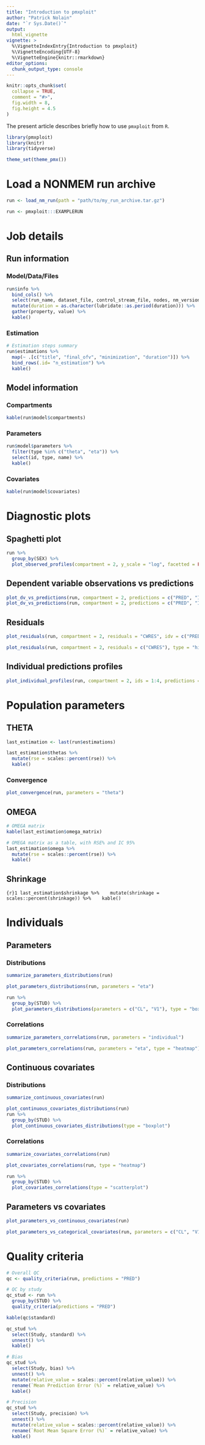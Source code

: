 ```yaml
---
title: "Introduction to pmxploit"
author: "Patrick Nolain"
date: "`r Sys.Date()`"
output:
  html_vignette
vignette: >
  %\VignetteIndexEntry{Introduction to pmxploit}
  %\VignetteEncoding{UTF-8}
  %\VignetteEngine{knitr::rmarkdown}
editor_options: 
  chunk_output_type: console
---
```


```r
knitr::opts_chunk$set(
  collapse = TRUE,
  comment = "#>",
  fig.width = 8,
  fig.height = 4.5
)
```

The present article describes briefly how to use `pmxploit` from `R`.

```r
library(pmxploit)
library(knitr)
library(tidyverse)

theme_set(theme_pmx())
```


# Load a NONMEM run archive

```r
run <- load_nm_run(path = "path/to/my_run_archive.tar.gz")
```

```r
run <- pmxploit:::EXAMPLERUN
```

# Job details

## Run information

### Model/Data/Files

```r
run$info %>% 
  bind_cols() %>% 
  select(run_name, dataset_file, control_stream_file, nodes, nm_version, number_of_subjects, number_of_observations, duration) %>% 
  mutate(duration = as.character(lubridate::as.period(duration))) %>% 
  gather(property, value) %>% 
  kable()
```

### Estimation

```r
# Estimation steps summary
run$estimations %>%
  map(~ .[c("title", "final_ofv", "minimization", "duration")]) %>% 
  bind_rows(.id= "n_estimation") %>% 
  kable()
```

## Model information

### Compartments

```r
kable(run$model$compartments)
```

### Parameters

```r
run$model$parameters %>% 
  filter(type %in% c("theta", "eta")) %>% 
  select(id, type, name) %>% 
  kable()
```

### Covariates

```r
kable(run$model$covariates)
```

# Diagnostic plots

## Spaghetti plot

```r
run %>% 
  group_by(SEX) %>% 
  plot_observed_profiles(compartment = 2, y_scale = "log", facetted = FALSE)
```

## Dependent variable observations vs predictions

```r
plot_dv_vs_predictions(run, compartment = 2, predictions = c("PRED", "IPRED"))
plot_dv_vs_predictions(run, compartment = 2, predictions = c("PRED", "IPRED"), x_scale = "log", y_scale = "log")
```

## Residuals

```r
plot_residuals(run, compartment = 2, residuals = "CWRES", idv = c("PRED", "TIME"), reference_value = 2)

plot_residuals(run, compartment = 2, residuals = c("CWRES"), type = "histogram")
```

## Individual predictions profiles

```r
plot_individual_profiles(run, compartment = 2, ids = 1:4, predictions = c("PRED", "IPRED"), y_scale = "log")
```

# Population parameters

## THETA

```r
last_estimation <- last(run$estimations)

last_estimation$thetas %>% 
  mutate(rse = scales::percent(rse)) %>% 
  kable()
```

### Convergence

```r
plot_convergence(run, parameters = "theta")
```

## OMEGA

```r
# OMEGA matrix
kable(last_estimation$omega_matrix)

# OMEGA matrix as a table, with RSE% and IC 95%
last_estimation$omega %>% 
  mutate(rse = scales::percent(rse)) %>% 
  kable()
```

## Shrinkage

```{r}1
last_estimation$shrinkage %>% 
  mutate(shrinkage = scales::percent(shrinkage)) %>% 
  kable()
```

# Individuals

## Parameters

### Distributions

```r
summarize_parameters_distributions(run)

plot_parameters_distributions(run, parameters = "eta")

run %>% 
  group_by(STUD) %>%
  plot_parameters_distributions(parameters = c("CL", "V1"), type = "boxplot")
```

### Correlations

```r
summarize_parameters_correlations(run, parameters = "individual")

plot_parameters_correlations(run, parameters = "eta", type = "heatmap")
```

## Continuous covariates

### Distributions

```r
summarize_continuous_covariates(run)

plot_continuous_covariates_distributions(run)
run %>% 
  group_by(STUD) %>%
  plot_continuous_covariates_distributions(type = "boxplot")
```

### Correlations

```r
summarize_covariates_correlations(run)

plot_covariates_correlations(run, type = "heatmap")

run %>% 
  group_by(STUD) %>%
  plot_covariates_correlations(type = "scatterplot")
```

## Parameters vs covariates

```r
plot_parameters_vs_continuous_covariates(run)

plot_parameters_vs_categorical_covariates(run, parameters = c("CL", "V1"))
```

# Quality criteria

```r
# Overall QC
qc <- quality_criteria(run, predictions = "PRED")

# QC by study
qc_stud <- run %>% 
  group_by(STUD) %>%
  quality_criteria(predictions = "PRED")

kable(qc$standard)

qc_stud %>% 
  select(Study, standard) %>% 
  unnest() %>% 
  kable()

# Bias
qc_stud %>% 
  select(Study, bias) %>% 
  unnest() %>% 
  mutate(relative_value = scales::percent(relative_value)) %>% 
  rename(`Mean Prediction Error (%)` = relative_value) %>% 
  kable()

# Precision
qc_stud %>% 
  select(Study, precision) %>% 
  unnest() %>% 
  mutate(relative_value = scales::percent(relative_value)) %>% 
  rename(`Root Mean Square Error (%)` = relative_value) %>% 
  kable()
```


